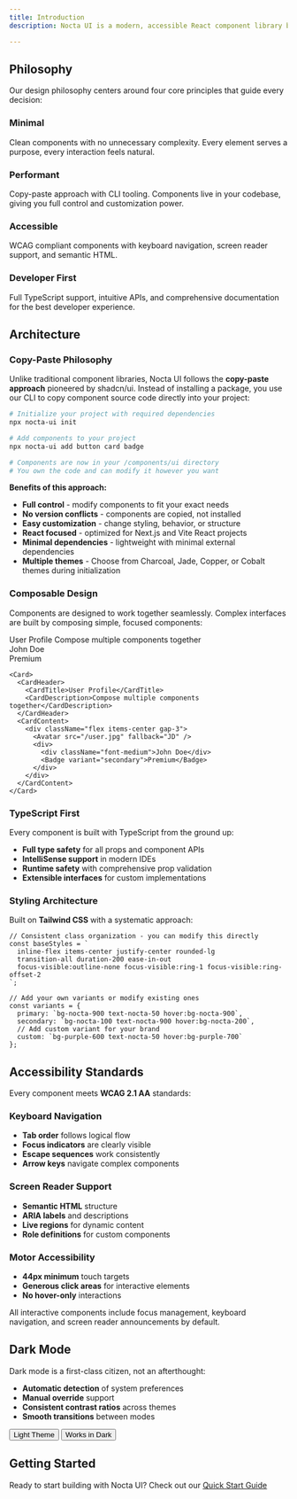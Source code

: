 ```yaml
---
title: Introduction
description: Nocta UI is a modern, accessible React component library built with simplicity, performance, and developer experience at its core. Every component is crafted to be beautiful, functional, and accessible by default.

---
```




## Philosophy

Our design philosophy centers around four core principles that guide every decision:

<div className="grid grid-cols-1 md:grid-cols-2 gap-6 my-8 not-prose">
  <Card className="p-6">
    <div className="flex items-center gap-3 mb-4">
      <div className="w-3 h-3 rounded-full bg-linear-to-b from-nocta-900 to-nocta-700 dark:from-white dark:to-nocta-300" />
      <h3 className="font-semibold text-lg">Minimal</h3>
    </div>
    <p className="text-sm text-nocta-600 dark:text-nocta-400 leading-relaxed">
      Clean components with no unnecessary complexity. Every element serves a purpose, 
      every interaction feels natural.
    </p>
  </Card>
  
  <Card className="p-6">
    <div className="flex items-center gap-3 mb-4">
      <div className="w-3 h-3 rounded-full bg-linear-to-b from-nocta-900 to-nocta-700 dark:from-white dark:to-nocta-300" />
      <h3 className="font-semibold text-lg">Performant</h3>
    </div>
    <p className="text-sm text-nocta-600 dark:text-nocta-400 leading-relaxed">
      Copy-paste approach with CLI tooling. Components live in your codebase, 
      giving you full control and customization power.
    </p>
  </Card>
  
  <Card className="p-6 h-full">
    <div className="flex items-center gap-3 mb-4">
      <div className="w-3 h-3 rounded-full bg-linear-to-b from-nocta-900 to-nocta-700 dark:from-white dark:to-nocta-300" />
      <h3 className="font-semibold text-lg">Accessible</h3>
    </div>
    <p className="text-sm text-nocta-600 dark:text-nocta-400 leading-relaxed">
      WCAG compliant components with keyboard navigation, 
      screen reader support, and semantic HTML.
    </p>
  </Card>
  
  <Card className="p-6">
    <div className="flex items-center gap-3 mb-4">
      <div className="w-3 h-3 rounded-full bg-linear-to-b from-nocta-900 to-nocta-700 dark:from-white dark:to-nocta-300" />
      <h3 className="font-semibold text-lg">Developer First</h3>
    </div>
    <p className="text-sm text-nocta-600 dark:text-nocta-400 leading-relaxed">
      Full TypeScript support, intuitive APIs, and comprehensive documentation 
      for the best developer experience.
    </p>
  </Card>
</div>

## Architecture

### Copy-Paste Philosophy

Unlike traditional component libraries, Nocta UI follows the **copy-paste approach** pioneered by shadcn/ui. Instead of installing a package, you use our CLI to copy component source code directly into your project:

```bash lineNumbers title="Terminal"
# Initialize your project with required dependencies
npx nocta-ui init

# Add components to your project
npx nocta-ui add button card badge

# Components are now in your /components/ui directory
# You own the code and can modify it however you want
```

**Benefits of this approach:**
- **Full control** - modify components to fit your exact needs
- **No version conflicts** - components are copied, not installed
- **Easy customization** - change styling, behavior, or structure
- **React focused** - optimized for Next.js and Vite React projects
- **Minimal dependencies** - lightweight with minimal external dependencies
- **Multiple themes** - Choose from Charcoal, Jade, Copper, or Cobalt themes during initialization

### Composable Design

Components are designed to work together seamlessly. Complex interfaces are built by composing simple, focused components:

<div className="my-6">
  <Card className="w-md">
    <CardHeader>
      <CardTitle>User Profile</CardTitle>
      <CardDescription>Compose multiple components together</CardDescription>
    </CardHeader>
    <CardContent>
      <div className="flex items-center gap-3">
        <div className="w-10 h-10 bg-nocta-200 dark:bg-nocta-800 rounded-full"></div>
        <div className="space-y-1">
          <div className="font-medium text-sm">John Doe</div>
          <Badge variant="secondary" size="sm">Premium</Badge>
        </div>
      </div>
    </CardContent>
  </Card>
</div>

```tsx lineNumbers title="User Profile Component"
<Card>
  <CardHeader>
    <CardTitle>User Profile</CardTitle>
    <CardDescription>Compose multiple components together</CardDescription>
  </CardHeader>
  <CardContent>
    <div className="flex items-center gap-3">
      <Avatar src="/user.jpg" fallback="JD" />
      <div>
        <div className="font-medium">John Doe</div>
        <Badge variant="secondary">Premium</Badge>
      </div>
    </div>
  </CardContent>
</Card>
```

### TypeScript First

Every component is built with TypeScript from the ground up:

- **Full type safety** for all props and component APIs
- **IntelliSense support** in modern IDEs
- **Runtime safety** with comprehensive prop validation
- **Extensible interfaces** for custom implementations

### Styling Architecture

Built on **Tailwind CSS** with a systematic approach:

```tsx lineNumbers title="Button Component Structure"
// Consistent class organization - you can modify this directly
const baseStyles = `
  inline-flex items-center justify-center rounded-lg
  transition-all duration-200 ease-in-out
  focus-visible:outline-none focus-visible:ring-1 focus-visible:ring-offset-2
`;

// Add your own variants or modify existing ones
const variants = {
  primary: `bg-nocta-900 text-nocta-50 hover:bg-nocta-900`,
  secondary: `bg-nocta-100 text-nocta-900 hover:bg-nocta-200`,
  // Add custom variant for your brand
  custom: `bg-purple-600 text-nocta-50 hover:bg-purple-700`
};
```

## Accessibility Standards

Every component meets **WCAG 2.1 AA** standards:

### Keyboard Navigation
- **Tab order** follows logical flow
- **Focus indicators** are clearly visible
- **Escape sequences** work consistently
- **Arrow keys** navigate complex components

### Screen Reader Support
- **Semantic HTML** structure
- **ARIA labels** and descriptions
- **Live regions** for dynamic content
- **Role definitions** for custom components

### Motor Accessibility
- **44px minimum** touch targets
- **Generous click areas** for interactive elements
- **No hover-only** interactions

<Alert>
  <AlertDescription>
    All interactive components include focus management, keyboard navigation, 
    and screen reader announcements by default.
  </AlertDescription>
</Alert>

## Dark Mode

Dark mode is a first-class citizen, not an afterthought:

- **Automatic detection** of system preferences
- **Manual override** support
- **Consistent contrast ratios** across themes
- **Smooth transitions** between modes

<div className="flex gap-4 my-6">
  <Button variant="primary">Light Theme</Button>
  <Button variant="secondary">Works in Dark</Button>
</div>

## Getting Started

Ready to start building with Nocta UI? Check out our [Quick Start Guide](/docs/quick-start)